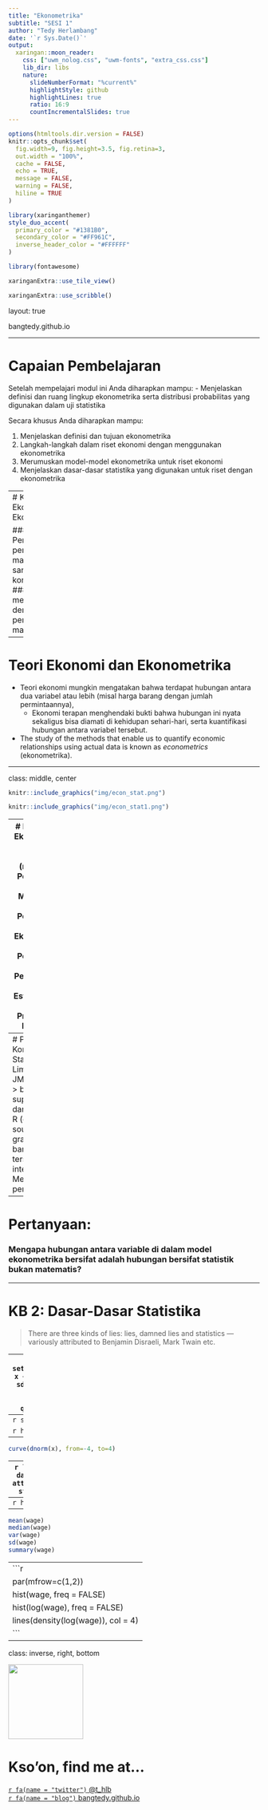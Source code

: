 ```yaml
---
title: "Ekonometrika"
subtitle: "SESI 1"  
author: "Tedy Herlambang"
date: '`r Sys.Date()`'
output:
  xaringan::moon_reader:
    css: ["uwm_nolog.css", "uwm-fonts", "extra_css.css"]
    lib_dir: libs
    nature:
      slideNumberFormat: "%current%"
      highlightStyle: github
      highlightLines: true
      ratio: 16:9
      countIncrementalSlides: true
---
```


```r
options(htmltools.dir.version = FALSE)
knitr::opts_chunk$set(
  fig.width=9, fig.height=3.5, fig.retina=3,
  out.width = "100%",
  cache = FALSE,
  echo = TRUE,
  message = FALSE, 
  warning = FALSE,
  hiline = TRUE
)
```

```r
library(xaringanthemer)
style_duo_accent(
  primary_color = "#1381B0",
  secondary_color = "#FF961C",
  inverse_header_color = "#FFFFFF"
)
```

```r
library(fontawesome)
```

```r
xaringanExtra::use_tile_view()
```

```r
xaringanExtra::use_scribble()
```
layout: true

<div class="my-footer"><span>bangtedy.github.io</span></div>

<!-- this adds the link footer to all slides, depends on my-footer class in css-->

---

# Capaian Pembelajaran
Setelah mempelajari modul ini Anda diharapkan mampu:
- Menjelaskan definisi dan ruang lingkup ekonometrika serta distribusi probabilitas yang digunakan dalam uji statistika

Secara khusus Anda diharapkan mampu:

1. Menjelaskan definisi dan tujuan ekonometrika
2. Langkah-langkah dalam riset ekonomi dengan menggunakan ekonometrika
3. Merumuskan model-model ekonometrika untuk riset ekonomi
4. Menjelaskan dasar-dasar statistika yang digunakan untuk riset dengan ekonometrika

---
# KB1: Teori Ekonomi dan Ekonometrika

### Penyederhanaan perilaku manusia yang sangat kompleks, tetapi
### Mampu menjelaskan dengan baik perilaku manusia

---

# Teori Ekonomi dan Ekonometrika

- Teori ekonomi mungkin mengatakan bahwa terdapat hubungan antara dua variabel atau lebih (misal harga barang dengan jumlah permintaannya), 
  + Ekonomi terapan menghendaki bukti bahwa hubungan ini nyata sekaligus bisa diamati di kehidupan sehari-hari, serta kuantifikasi hubungan antara variabel tersebut.
- The study of the methods that enable us to quantify economic relationships using actual data is known as *econometrics* (ekonometrika).

---

class: middle, center


```r
knitr::include_graphics("img/econ_stat.png")
```

```r
knitr::include_graphics("img/econ_stat1.png")
```
---
# Metodologi Ekonometrika
1. Teori Ekonomi (misal teori Permintaan)
2. Model Matematika (Hukum Permintaan)
3. Model Ekonometrika (Hukum Permintaan)
4. Pengumpulan Data
5. Estimasi
6. Uji Model
7. Prediksi dan Kebijakan
---
# Program Komputer
- Stata, Eviews, Limdep, SPSS, JMP, Minitab --> berbayar, support resmi dari pabrikan
- R (open source) --> gratis, tutorial banyak tersedia di internet
- Mempermudah penghitungan

---
# Pertanyaan:
### Mengapa hubungan antara variable di dalam model ekonometrika bersifat adalah hubungan bersifat statistik bukan matematis?

---

# KB 2: Dasar-Dasar Statistika

> There are three kinds of lies: lies, damned lies and statistics — 
variously attributed to Benjamin Disraeli, Mark Twain etc.

---
```r
set.seed(12345)
x <- rnorm(50)
sd(x)
mean(x)
var(x)
median(x)
quantile(x)
```
---
```r
summary(x)
```

```r
hist(x)
```
---
```r
curve(dnorm(x), from=-4, to=4)

```
---
```r
library(AER)
data(CPS1985)
attach(CPS1985)
str(CPS1985)
```
---
```r
head(CPS1985)
```
---
```r
mean(wage)
median(wage)
var(wage)
sd(wage)
summary(wage)
```
---
```r
par(mfrow=c(1,2))
hist(wage, freq = FALSE)
hist(log(wage), freq = FALSE)
lines(density(log(wage)), col = 4)
```
---
class: inverse, right, bottom

<img class= "circle" src="https://github.com/bangtedy.png" width="150px"/>

# Kso'on, find me at...

[`r fa(name = "twitter")` @t_hlb](http://twitter.com/t_hlb)  
[`r fa(name = "blog")` bangtedy.github.io](https://bangtedy.github.io)